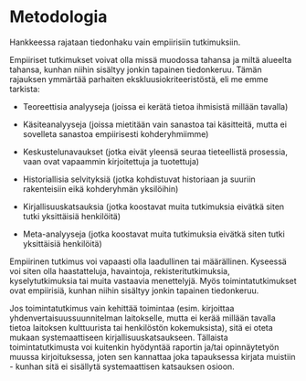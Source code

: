 # Metodologia {#sec-krit-metodologia}

Hankkeessa rajataan tiedonhaku vain empiirisiin tutkimuksiin.

Empiiriset tutkimukset voivat olla missä muodossa tahansa ja miltä alueelta tahansa, kunhan niihin sisältyy jonkin tapainen tiedonkeruu. Tämän rajauksen ymmärtää parhaiten ekskluusiokriteeristöstä, eli me emme tarkista:

-   Teoreettisia analyyseja (joissa ei kerätä tietoa ihmisistä millään tavalla)

-   Käsiteanalyyseja (joissa mietitään vain sanastoa tai käsitteitä, mutta ei sovelleta sanastoa empiirisesti kohderyhmiimme)

-   Keskustelunavaukset (jotka eivät yleensä seuraa tieteellistä prosessia, vaan ovat vapaammin kirjoitettuja ja tuotettuja)

-   Historiallisia selvityksiä (jotka kohdistuvat historiaan ja suuriin rakenteisiin eikä kohderyhmän yksilöihin)

-   Kirjallisuuskatsauksia (jotka koostavat muita tutkimuksia eivätkä siten tutki yksittäisiä henkilöitä)

-   Meta-analyyseja (jotka koostavat muita tutkimuksia eivätkä siten tutki yksittäisiä henkilöitä)

Empiirinen tutkimus voi vapaasti olla laadullinen tai määrällinen. Kyseessä voi siten olla haastatteluja, havaintoja, rekisteritutkimuksia, kyselytutkimuksia tai muita vastaavia menettelyjä. Myös toimintatutkimukset ovat empiirisiä, kunhan niihin sisältyy jonkin tapainen tiedonkeruu.

Jos toimintatutkimus vain kehittää toimintaa (esim. kirjoittaa yhdenvertaisuussuunnitelman laitokselle, mutta ei kerää millään tavalla tietoa laitoksen kulttuurista tai henkilöstön kokemuksista), sitä ei oteta mukaan systemaattiseen kirjallisuuskatsaukseen. Tällaista toimintatutkimusta voi kuitenkin hyödyntää raportin ja/tai opinnäytetyön muussa kirjoituksessa, joten sen kannattaa joka tapauksessa kirjata muistiin - kunhan sitä ei sisällytä systemaattisen katsauksen osioon.
